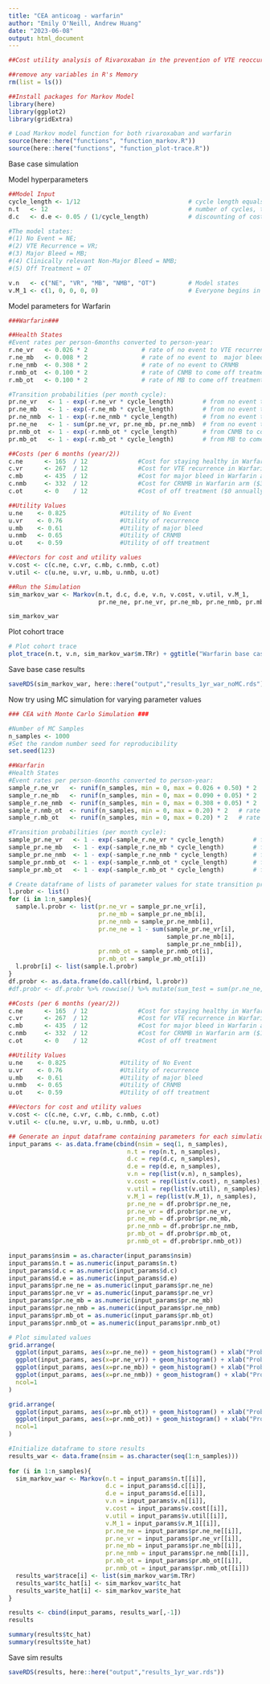 ```yaml
---
title: "CEA anticoag - warfarin"
author: "Emily O'Neill, Andrew Huang"
date: "2023-06-08"
output: html_document
---
```


```r
##Cost utility analysis of Rivaroxaban in the prevention of VTE reoccurrence versus standard or care with warfarin: A markov Model-Based Simulation  

##remove any variables in R's Memory 
rm(list = ls()) 

##Install packages for Markov Model
library(here)
library(ggplot2)
library(gridExtra)

# Load Markov model function for both rivaroxaban and warfarin
source(here::here("functions", "function_markov.R"))
source(here::here("functions", "function_plot-trace.R"))

``` 

Base case simulation

Model hyperparameters

```r
##Model Input 
cycle_length <- 1/12                              # cycle length equals 1 month
n.t   <- 12                                       # number of cycles, time horizon equals 1 year 
d.c   <- d.e <- 0.05 / (1/cycle_length)           # discounting of costs and QALYs, annual rate = 5%

#The model states: 
#(1) No Event = NE; 
#(2) VTE Recurrence = VR; 
#(3) Major Bleed = MB; 
#(4) Clinically relevant Non-Major Bleed = NMB; 
#(5) Off Treatment = OT 

v.n   <- c("NE", "VR", "MB", "NMB", "OT")         # Model states  
v.M_1 <- c(1, 0, 0, 0, 0)                         # Everyone begins in no event state

``` 

Model parameters for Warfarin

```r
###Warfarin### 

##Health States 
#Event rates per person-6months converted to person-year:
r.ne_vr   <- 0.026 * 2               # rate of no event to VTE recurrence 
r.ne_mb   <- 0.008 * 2               # rate of no event to  major bleed 
r.ne_nmb  <- 0.308 * 2               # rate of no event to CRNMB
r.nmb_ot  <- 0.100 * 2               # rate of CNMB to come off treatment  
r.mb_ot   <- 0.100 * 2               # rate of MB to come off treatment 

#Transition probabilities (per month cycle): 
pr.ne_vr   <- 1 - exp(-r.ne_vr * cycle_length)        # from no event to VTE recurrence 
pr.ne_mb   <- 1 - exp(-r.ne_mb * cycle_length)        # from no event to  major bleed 
pr.ne_nmb  <- 1 - exp(-r.ne_nmb * cycle_length)       # from no event to CRNMB
pr.ne_ne   <- 1 - sum(pr.ne_vr, pr.ne_mb, pr.ne_nmb)  # from no event to no event  
pr.nmb_ot  <- 1 - exp(-r.nmb_ot * cycle_length)       # from CNMB to come off treatment  
pr.mb_ot   <- 1 - exp(-r.mb_ot * cycle_length)        # from MB to come off treatment  

##Costs (per 6 months (year/2))
c.ne      <- 165  / 12              #Cost for staying healthy in Warfarin arm ($165 annually)
c.vr      <- 267  / 12              #Cost for VTE recurrence in Warfarin arm ($267 annually)  
c.mb      <- 435  / 12              #Cost for major bleed in Warfarin arm ($435 annually)
c.nmb     <- 332  / 12              #Cost for CRNMB in Warfarin arm ($332 annually)
c.ot      <- 0    / 12              #Cost of off treatment ($0 annually)

##Utility Values 
u.ne    <- 0.825               #Utility of No Event
u.vr    <- 0.76                #Utility of recurrence  
u.mb    <- 0.61                #Utility of major bleed
u.nmb   <- 0.65                #Utility of CRNMB 
u.ot    <- 0.59                #Utility of off treatment 

##Vectors for cost and utility values 
v.cost <- c(c.ne, c.vr, c.mb, c.nmb, c.ot)
v.util <- c(u.ne, u.vr, u.mb, u.nmb, u.ot)

``` 

```r
##Run the Simulation  
sim_markov_war <- Markov(n.t, d.c, d.e, v.n, v.cost, v.util, v.M_1, 
                         pr.ne_ne, pr.ne_vr, pr.ne_mb, pr.ne_nmb, pr.mb_ot, pr.nmb_ot)

sim_markov_war

```
Plot cohort trace
```r

# Plot cohort trace
plot_trace(n.t, v.n, sim_markov_war$m.TRr) + ggtitle("Warfarin base case")

```

Save base case results

```r

saveRDS(sim_markov_war, here::here("output","results_1yr_war_noMC.rds"))

```

Now try using MC simulation for varying parameter values

```r
### CEA with Monte Carlo Simulation ###

#Number of MC Samples
n_samples <- 1000
#Set the random number seed for reproducibility
set.seed(123) 

##Warfarin
#Health States 
#Event rates per person-6months converted to person-year:
sample_r.ne_vr   <- runif(n_samples, min = 0, max = 0.026 + 0.50) * 2   # rate of no event to VTE recurrence 
sample_r.ne_mb   <- runif(n_samples, min = 0, max = 0.090 + 0.05) * 2   # rate of no event to  major bleed 
sample_r.ne_nmb  <- runif(n_samples, min = 0, max = 0.308 + 0.05) * 2   # rate of no event to CRNMB
sample_r.nmb_ot  <- runif(n_samples, min = 0, max = 0.20) * 2   # rate of CNMB to come off treatment  
sample_r.mb_ot   <- runif(n_samples, min = 0, max = 0.20) * 2   # rate of MB to come off treatment 

#Transition probabilities (per month cycle): 
sample_pr.ne_vr   <- 1 - exp(-sample_r.ne_vr * cycle_length)        # from no event to VTE recurrence 
sample_pr.ne_mb   <- 1 - exp(-sample_r.ne_mb * cycle_length)        # from no event to  major bleed 
sample_pr.ne_nmb  <- 1 - exp(-sample_r.ne_nmb * cycle_length)       # from no event to CRNMB
sample_pr.nmb_ot  <- 1 - exp(-sample_r.nmb_ot * cycle_length)       # from CNMB to come off treatment  
sample_pr.mb_ot   <- 1 - exp(-sample_r.mb_ot * cycle_length)        # from MB to come off treatment 

# Create dataframe of lists of parameter values for state transition probabilities
l.probr <- list()
for (i in 1:n_samples){
  sample.l.probr <- list(pr.ne_vr = sample_pr.ne_vr[i],
                         pr.ne_mb = sample_pr.ne_mb[i],
                         pr.ne_nmb = sample_pr.ne_nmb[i],
                         pr.ne_ne = 1 - sum(sample_pr.ne_vr[i],
                                            sample_pr.ne_mb[i],
                                            sample_pr.ne_nmb[i]),
                         pr.nmb_ot = sample_pr.nmb_ot[i],
                         pr.mb_ot = sample_pr.mb_ot[i])
  l.probr[i] <- list(sample.l.probr)
}
df.probr <- as.data.frame(do.call(rbind, l.probr))
#df.probr <- df.probr %>% rowwise() %>% mutate(sum_test = sum(pr.ne_ne, pr.ne_vr, pr.ne_mb, pr.ne_nmb))

##Costs (per 6 months (year/2))
c.ne      <- 165  / 12              #Cost for staying healthy in Warfarin arm
c.vr      <- 267  / 12              #Cost for VTE recurrence in Warfarin arm ($102)  
c.mb      <- 435  / 12              #Cost for major bleed in Warfarin arm ($270)
c.nmb     <- 332  / 12              #Cost for CRNMB in Warfarin arm ($167)
c.ot      <- 0    / 12              #Cost of off treatment

##Utility Values 
u.ne    <- 0.825               #Utility of No Event
u.vr    <- 0.76                #Utility of recurrence  
u.mb    <- 0.61                #Utility of major bleed
u.nmb   <- 0.65                #Utility of CRNMB 
u.ot    <- 0.59                #Utility of off treatment 

##Vectors for cost and utility values 
v.cost <- c(c.ne, c.vr, c.mb, c.nmb, c.ot)
v.util <- c(u.ne, u.vr, u.mb, u.nmb, u.ot)

## Generate an input dataframe containing parameters for each simulation
input_params <- as.data.frame(cbind(nsim = seq(1, n_samples),
                                 n.t = rep(n.t, n_samples),
                                 d.c = rep(d.c, n_samples),
                                 d.e = rep(d.e, n_samples),
                                 v.n = rep(list(v.n), n_samples),
                                 v.cost = rep(list(v.cost), n_samples),
                                 v.util = rep(list(v.util), n_samples),
                                 v.M_1 = rep(list(v.M_1), n_samples),
                                 pr.ne_ne = df.probr$pr.ne_ne,
                                 pr.ne_vr = df.probr$pr.ne_vr,
                                 pr.ne_mb = df.probr$pr.ne_mb,
                                 pr.ne_nmb = df.probr$pr.ne_nmb,
                                 pr.mb_ot = df.probr$pr.mb_ot,
                                 pr.nmb_ot = df.probr$pr.nmb_ot))

input_params$nsim = as.character(input_params$nsim)
input_params$n.t = as.numeric(input_params$n.t)
input_params$d.c = as.numeric(input_params$d.c)
input_params$d.e = as.numeric(input_params$d.e)
input_params$pr.ne_ne = as.numeric(input_params$pr.ne_ne)
input_params$pr.ne_vr = as.numeric(input_params$pr.ne_vr)
input_params$pr.ne_mb = as.numeric(input_params$pr.ne_mb)
input_params$pr.ne_nmb = as.numeric(input_params$pr.ne_nmb)
input_params$pr.mb_ot = as.numeric(input_params$pr.mb_ot)
input_params$pr.nmb_ot = as.numeric(input_params$pr.nmb_ot)

```

```r
# Plot simulated values
grid.arrange(
  ggplot(input_params, aes(x=pr.ne_ne)) + geom_histogram() + xlab("Probability of no event to no event"),
  ggplot(input_params, aes(x=pr.ne_vr)) + geom_histogram() + xlab("Probability of no event to vr"),
  ggplot(input_params, aes(x=pr.ne_mb)) + geom_histogram() + xlab("Probability of no event to mb"),
  ggplot(input_params, aes(x=pr.ne_nmb)) + geom_histogram() + xlab("Probability of no event to nmb"),
  ncol=1
)

grid.arrange(
  ggplot(input_params, aes(x=pr.mb_ot)) + geom_histogram() + xlab("Probability of mb to off-treatment"),
  ggplot(input_params, aes(x=pr.nmb_ot)) + geom_histogram() + xlab("Probability of nmb to off-treatment"),
  ncol=1
)
```

```r
#Initialize dataframe to store results
results_war <- data.frame(nsim = as.character(seq(1:n_samples)))
  
for (i in 1:n_samples){
  sim_markov_war <- Markov(n.t = input_params$n.t[[i]], 
                           d.c = input_params$d.c[[i]],  
                           d.e = input_params$d.e[[i]],  
                           v.n = input_params$v.n[[i]],  
                           v.cost = input_params$v.cost[[i]],  
                           v.util = input_params$v.util[[i]],  
                           v.M_1 = input_params$v.M_1[[i]],  
                           pr.ne_ne = input_params$pr.ne_ne[[i]],  
                           pr.ne_vr = input_params$pr.ne_vr[[i]],  
                           pr.ne_mb = input_params$pr.ne_mb[[i]],  
                           pr.ne_nmb = input_params$pr.ne_nmb[[i]],  
                           pr.mb_ot = input_params$pr.mb_ot[[i]],  
                           pr.nmb_ot = input_params$pr.nmb_ot[[i]])
  results_war$trace[i] <- list(sim_markov_war$m.TRr)
  results_war$tc_hat[i] <- sim_markov_war$tc_hat
  results_war$te_hat[i] <- sim_markov_war$te_hat
}
```

```r

results <- cbind(input_params, results_war[,-1])
results

```

```r

summary(results$tc_hat)
summary(results$te_hat)

```

Save sim results

```r

saveRDS(results, here::here("output","results_1yr_war.rds"))

```


